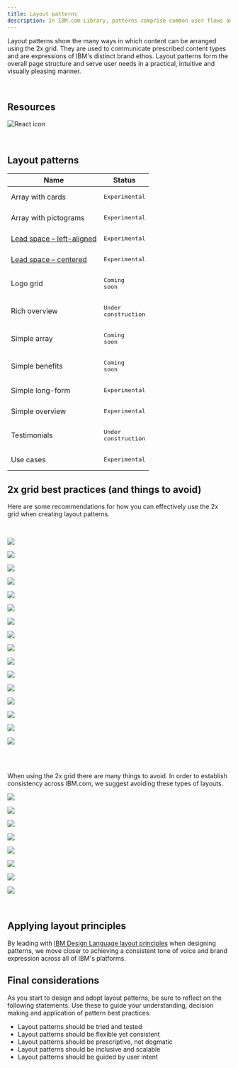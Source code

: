 ```yaml
---
title: Layout patterns
description: In IBM.com Library, patterns comprise common user flows and scenarios which are too complex or too universal to be encapsulated in a single component.
---
```


<PageDescription>

Layout patterns show the many ways in which content can be arranged using the 2x grid. They are used to communicate prescribed content types and are expressions of IBM's distinct brand ethos. Layout patterns form the overall page structure and serve user needs in a practical, intuitive and visually pleasing manner.

</PageDescription>

<br />

## Resources

<Row className="resource-card-group">
<Column colMd={4} colLg={4} noGutterSm>
    <ResourceCard
      subTitle="IBM.com Library Patterns Storybook (React / experimental)"
      aspectRatio="2:1"
      actionIcon="arrowRight"
      href="https://ibmdotcom-patterns-react-experimental.netlify.com/?path=/story/*"
      >

![React icon](../../images/icon/react-icon.svg)
 
</ResourceCard>
</Column>
</Row>

<br/>

## Layout patterns

| Name              | Status                                                                                                             |
 | ---------------------------------------------- | ------------------------------------------------------------------------------------------------------------ |
| Array with cards     | <span class="bx--tag bx--tag--teal"><pre>Experimental</pre></span> |
| Array with pictograms | <span class="bx--tag bx--tag--teal"><pre>Experimental</pre></span> |
| [Lead space – left-aligned](/patterns/leadspace) | <span class="bx--tag bx--tag--teal"><pre>Experimental</pre></span> |
| [Lead space – centered](/patterns/leadspace) | <span class="bx--tag bx--tag--teal"><pre>Experimental</pre></span> |
| Logo grid | <span class="bx--tag bx--tag--purple"><pre>Coming soon</pre></span> |
| Rich overview | <span class="bx--tag bx--tag--cool-gray"><pre>Under construction</pre></span> |
| Simple array | <span class="bx--tag bx--tag--purple"><pre>Coming soon</pre></span> |
| Simple benefits | <span class="bx--tag bx--tag--purple"><pre>Coming soon</pre></span> |
| Simple long-form | <span class="bx--tag bx--tag--teal"><pre>Experimental</pre></span> |
| Simple overview | <span class="bx--tag bx--tag--teal"><pre>Experimental</pre></span> |
| Testimonials | <span class="bx--tag bx--tag--cool-gray"><pre>Under construction</pre></span> |
| Use cases | <span class="bx--tag bx--tag--teal"><pre>Experimental</pre></span> |


## 2x grid best practices (and things to avoid)
Here are some recommendations for how you can effectively use the 2x grid when creating layout patterns.

<br/>

<Row>
<Column colMd={4} colLg={4} >
  <DoDontExample type="do" >

![](../../images/pattern/overview/layout-grid-recommend-1.jpg)

  </DoDontExample>
</Column>  
<Column colMd={4} colLg={4}>
  <DoDontExample type="do" >

![](../../images/pattern/overview/layout-grid-recommend-2.jpg)

  </DoDontExample>
</Column>
</Row>

<Row>
<Column colMd={4} colLg={4} >
  <DoDontExample type="do" >

![](../../images/pattern/overview/layout-grid-recommend-3.jpg)

  </DoDontExample>
</Column>  
<Column colMd={4} colLg={4}>
  <DoDontExample type="do" >

![](../../images/pattern/overview/layout-grid-recommend-4.jpg)

  </DoDontExample>
</Column>
</Row>

<Row>
<Column colMd={4} colLg={4} >
  <DoDontExample type="do" >

![](../../images/pattern/overview/layout-grid-recommend-5.jpg)

  </DoDontExample>
</Column>  
<Column colMd={4} colLg={4}>
  <DoDontExample type="do" >

![](../../images/pattern/overview/layout-grid-recommend-6.jpg)

  </DoDontExample>
</Column>
</Row>

<Row>
<Column colMd={4} colLg={4} >
  <DoDontExample type="do" >

![](../../images/pattern/overview/layout-grid-recommend-7.jpg)

  </DoDontExample>
</Column>  
<Column colMd={4} colLg={4}>
  <DoDontExample type="do" >

![](../../images/pattern/overview/layout-grid-recommend-8.jpg)

  </DoDontExample>
</Column>
</Row>

<Row>
<Column colMd={4} colLg={4} >
  <DoDontExample type="do" >

![](../../images/pattern/overview/layout-grid-recommend-9.jpg)

  </DoDontExample>
</Column>  
<Column colMd={4} colLg={4}>
  <DoDontExample type="do" >

![](../../images/pattern/overview/layout-grid-recommend-10.jpg)

  </DoDontExample>
</Column>
</Row>

<Row>
<Column colMd={4} colLg={4} >
  <DoDontExample type="do" >

![](../../images/pattern/overview/layout-grid-recommend-11.jpg)

  </DoDontExample>
</Column>  
<Column colMd={4} colLg={4}>
  <DoDontExample type="do" >

![](../../images/pattern/overview/layout-grid-recommend-12.jpg)

  </DoDontExample>
</Column>
</Row>


<Row>
<Column colMd={4} colLg={4} >
  <DoDontExample type="do" >

![](../../images/pattern/overview/layout-grid-recommend-13.jpg)

  </DoDontExample>
</Column>  
<Column colMd={4} colLg={4}>
  <DoDontExample type="do" >

![](../../images/pattern/overview/layout-grid-recommend-14.jpg)

  </DoDontExample>
</Column>
</Row>

<Row>
<Column colMd={4} colLg={4} >
  <DoDontExample type="do" >

![](../../images/pattern/overview/layout-grid-recommend-15.jpg)

  </DoDontExample>
</Column>  
<Column colMd={4} colLg={4}>
  <DoDontExample type="do" >

![](../../images/pattern/overview/layout-grid-recommend-16.jpg)

  </DoDontExample>
</Column>
</Row>

<br/>

<br/>

When using the 2x grid there are many things to avoid. In order to establish consistency across IBM.com, we suggest avoiding these types of layouts.

<Row>
<Column colMd={4} colLg={4} >
  <DoDontExample >

![](../../images/pattern/overview/layout-grid-avoid-1.png)

  </DoDontExample>
</Column>  
<Column colMd={4} colLg={4}>
  <DoDontExample >

![](../../images/pattern/overview/layout-grid-avoid-2.png)

  </DoDontExample>
</Column>
</Row>

<Row>
<Column colMd={4} colLg={4} >
  <DoDontExample  >

![](../../images/pattern/overview/layout-grid-avoid-3.png)

  </DoDontExample>
</Column>  
<Column colMd={4} colLg={4}>
  <DoDontExample >

![](../../images/pattern/overview/layout-grid-avoid-4.png)

  </DoDontExample>
</Column>
</Row>

<Row>
<Column colMd={4} colLg={4} >
  <DoDontExample >

![](../../images/pattern/overview/layout-grid-avoid-5.png)

  </DoDontExample>
</Column>  
<Column colMd={4} colLg={4}>
  <DoDontExample >

![](../../images/pattern/overview/layout-grid-avoid-6.png)

  </DoDontExample>
</Column>
</Row>

<Row>
<Column colMd={4} colLg={4} >
  <DoDontExample >

![](../../images/pattern/overview/layout-grid-avoid-7.png)

  </DoDontExample>
</Column>  
<Column colMd={4} colLg={4}>
  <DoDontExample >

![](../../images/pattern/overview/layout-grid-avoid-8.png)

  </DoDontExample>
</Column>
</Row>

<br/>

## Applying layout principles

By leading with [IBM Design Language layout principles](https://www.ibm.com/design/language/layout/overview/) when designing patterns, we move closer to achieving a consistent tone of voice and brand expression across all of IBM's platforms. 

## Final considerations

As you start to design and adopt layout patterns, be sure to reflect on the following statements. Use these to guide your understanding, decision making and application of pattern best practices.
<br/>

* Layout patterns should be tried and tested
* Layout patterns should be flexible yet consistent
* Layout patterns should be prescriptive, not dogmatic
* Layout patterns should be inclusive and scalable
* Layout patterns should be guided by user intent

